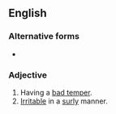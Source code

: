 ==English==

===Alternative forms===
* {{l|en|ill-humoured}}

===Adjective===
{{en-adj|head=[[ill]]-[[humored]]}}

# Having a [[bad temper]].
# [[irritable|Irritable]] in a [[surly]] manner.